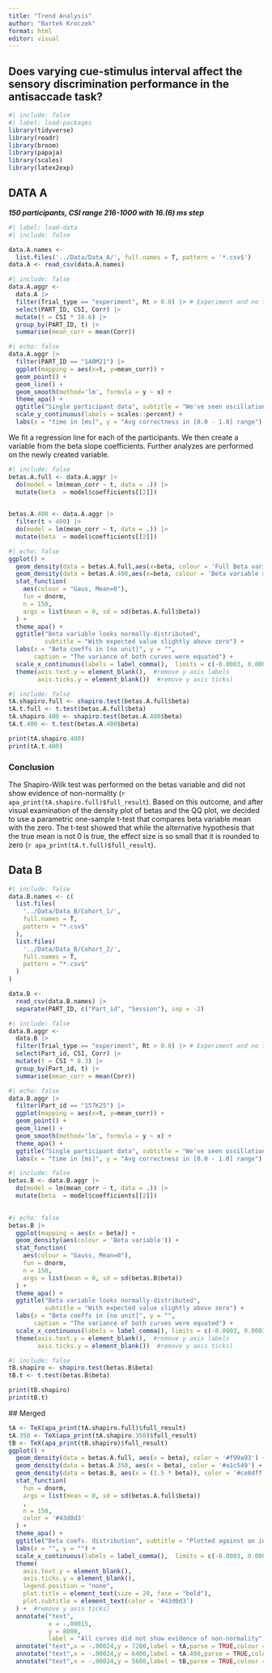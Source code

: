 ```yaml
---
title: "Trend Analysis"
author: "Bartek Kroczek"
format: html
editor: visual
---
```


## Does varying cue-stimulus interval affect the sensory discrimination performance in the antisaccade task?

```r
#| include: false
#| label: load-packages
library(tidyverse)
library(readr)
library(broom)
library(papaja)
library(scales)
library(latex2exp)
```

## DATA A

***150 participants, CSI range 216-1000 with 16.(6) ms step***

```r
#| label: load-data
#| include: false

data.A.names <-
  list.files('../Data/Data_A/', full.names = T, pattern = '*.csv$')
data.A <- read_csv(data.A.names)
```

```r
#| include: false
data.A.aggr <-
  data.A |>
  filter(Trial_type == "experiment", Rt > 0.0) |> # Experiment and no timeout
  select(PART_ID, CSI, Corr) |>
  mutate(t = CSI * 16.6) |>
  group_by(PART_ID, t) |>
  summarise(mean_corr = mean(Corr)) 
```

```r
#| echo: false
data.A.aggr |> 
  filter(PART_ID == "140M21") |>
  ggplot(mapping = aes(x=t, y=mean_corr)) +
  geom_point() +
  geom_line() + 
  geom_smooth(method='lm', formula = y ~ x) +
  theme_apa() +
  ggtitle("Single participant data", subtitle = "We've seen oscillations here in the past") + 
  scale_y_continuous(labels = scales::percent) +
  labs(x = "time in [ms]", y = "Avg correctness in [0.0 - 1.0] range")
```

We fit a regression line for each of the participants. We then create a variable from the beta slope coefficients. Further analyzes are performed on the newly created variable.

```r
#| include: false
betas.A.full <- data.A.aggr |>
  do(model = lm(mean_corr ~ t, data = .)) |>
  mutate(beta  = model$coefficients[[2]]) 
  

betas.A.400 <- data.A.aggr |>
  filter(t > 400) |> 
  do(model = lm(mean_corr ~ t, data = .)) |>
  mutate(beta  = model$coefficients[[2]]) 
```

```r
#| echo: false
ggplot() +
  geom_density(data = betas.A.full,aes(x=beta, colour = 'Full Beta variable')) +
  geom_density(data = betas.A.400,aes(x=beta, colour = 'Beta variable > 400 ms')) +
  stat_function(
    aes(colour = "Gaus, Mean=0"),
    fun = dnorm,
    n = 150,
    args = list(mean = 0, sd = sd(betas.A.full$beta))
  ) +
  theme_apa() +
  ggtitle("Beta variable looks normally-distributed",
          subtitle = "With expected value slightly above zero") +
  labs(x = "Beta coeffs in [no unit]", y = "", 
       caption = "The variance of both curves were equated") +
  scale_x_continuous(labels = label_comma(),  limits = c(-0.0003, 0.0003)) +
  theme(axis.text.y = element_blank(),  #remove y axis labels
        axis.ticks.y = element_blank())  #remove y axis ticks)
```

```r
#| include: false
tA.shapiro.full <- shapiro.test(betas.A.full$beta)
tA.t.full <- t.test(betas.A.full$beta)
tA.shapiro.400 <- shapiro.test(betas.A.400$beta)
tA.t.400 <- t.test(betas.A.400$beta)
```
```r
print(tA.shapiro.400)
print(tA.t.400)
```


### Conclusion

The Shapiro-Wilk test was performed on the betas variable and did not show evidence
of non-normality (`r apa_print(tA.shapiro.full)$full_result`). Based on this outcome, 
and after visual examination of the density plot of betas and the QQ plot, 
we decided to use a parametric one-sample t-test that compares beta variable mean 
with the zero. The t-test showed that while the alternative hypothesis that the
true mean is not 0 is true, the effect size is so small that it is rounded to zero (`r apa_print(tA.t.full)$full_result`). 

## Data B

```r
#| include: false
data.B.names <- c(
  list.files(
    '../Data/Data_B/Cohort_1/',
    full.names = T,
    pattern = "*.csv$"
  ),
  list.files(
    '../Data/Data_B/Cohort_2/',
    full.names = T,
    pattern = "*.csv$"
  )
)

data.B <-
  read_csv(data.B.names) |>
  separate(PART_ID, c("Part_id", "Session"), sep = -2)
```
```r
#| include: false
data.B.aggr <-
  data.B |>
  filter(Trial_type == "experiment", Rt > 0.0) |> # Experiment and no timeout
  select(Part_id, CSI, Corr) |>
  mutate(t = CSI * 8.3) |>
  group_by(Part_id, t) |>
  summarise(mean_corr = mean(Corr)) 
```

```r
#| echo: false
data.B.aggr |> 
  filter(Part_id == "157K25") |>
  ggplot(mapping = aes(x=t, y=mean_corr)) +
  geom_point() +
  geom_line() + 
  geom_smooth(method='lm', formula = y ~ x) +
  theme_apa() +
  ggtitle("Single participant data", subtitle = "We've seen oscillations here in the past") + 
  labs(x = "time in [ms]", y = "Avg correctness in [0.0 - 1.0] range")
```
```r
#| include: false
betas.B <- data.B.aggr |>
  do(model = lm(mean_corr ~ t, data = .)) |>
  mutate(beta  = model$coefficients[[2]]) 
  
```

```r
#| echo: false
betas.B |>
  ggplot(mapping = aes(x = beta)) +
  geom_density(aes(colour = 'Beta variable')) +
  stat_function(
    aes(colour = "Gauss, Mean=0"),
    fun = dnorm,
    n = 150,
    args = list(mean = 0, sd = sd(betas.B$beta))
  ) +
  theme_apa() +
  ggtitle("Beta variable looks normally-distributed",
          subtitle = "With expected value slightly above zero") +
  labs(x = "Beta coeffs in [no unit]", y = "", 
       caption = "The variance of both curves were equated") +
  scale_x_continuous(labels = label_comma(), limits = c(-0.0003, 0.0003)) +
  theme(axis.text.y = element_blank(),  #remove y axis labels
        axis.ticks.y = element_blank())  #remove y axis ticks)

```
```r
#| include: false
tB.shapiro <- shapiro.test(betas.B$beta)
tB.t <- t.test(betas.B$beta)
```

```r
print(tB.shapiro)
print(tB.t)
```

 ## Merged 
 
```r
tA <- TeX(apa_print(tA.shapiro.full)$full_result)
tA.350 <- TeX(apa_print(tA.shapiro.350)$full_result)
tB <- TeX(apa_print(tB.shapiro)$full_result)
ggplot() +
  geom_density(data = betas.A.full, aes(x = beta), color = '#f99a93') +
  geom_density(data = betas.A.350, aes(x = beta), color = '#a1c549') +
  geom_density(data = betas.B, aes(x = (1.5 * beta)), color = '#ce8dff') +
  stat_function(
    fun = dnorm,
    args = list(mean = 0, sd = sd(betas.A.full$beta))
    ,
    n = 150,
    color = '#43d0d3'
  ) +
  theme_apa() +
  ggtitle("Beta coefs. distribution", subtitle = "Plotted against an ideal gaussian cenetered at zero (blue)") +
  labs(x = "", y = "") +
  scale_x_continuous(labels = label_comma(),  limits = c(-0.0003, 0.0003)) +
  theme(
    axis.text.y = element_blank(),
    axis.ticks.y = element_blank(),
    legend.position = "none",
    plot.title = element_text(size = 28, face = "bold"),
    plot.subtitle = element_text(color = '#43d0d3')
  ) +  #remove y axis ticks)
  annotate("text",
           x = -.00015,
           y = 8000,
           label = "All curves did not show evidence of non-normality") +
  annotate("text",x = -.00024,y = 7200,label = tA,parse = TRUE,colour = '#f99a93') +
  annotate("text",x = -.00024,y = 6400,label = tA.400,parse = TRUE,colour = '#a1c549') +
  annotate("text",x = -.00024,y = 5600,label = tB,parse = TRUE,colour = '#ce8dff') 
```
 
 
